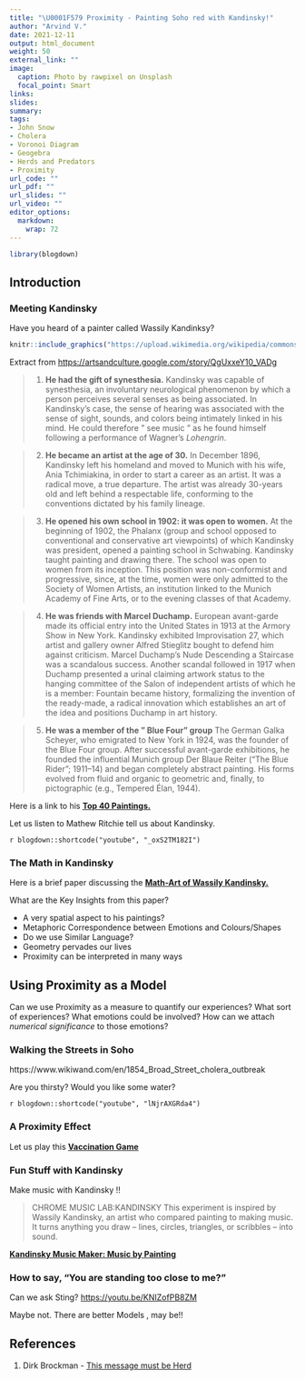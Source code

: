 ```yaml
---
title: "\U0001F579 Proximity - Painting Soho red with Kandinsky!"
author: "Arvind V."
date: 2021-12-11
output: html_document
weight: 50
external_link: ""
image:
  caption: Photo by rawpixel on Unsplash
  focal_point: Smart
links:
slides: 
summary: 
tags:
- John Snow
- Cholera
- Voronoi Diagram
- Geogebra
- Herds and Predators
- Proximity
url_code: ""
url_pdf: ""
url_slides: ""
url_video: ""
editor_options: 
  markdown: 
    wrap: 72
---
```


```r
library(blogdown)
```


## Introduction

### Meeting Kandinsky

Have you heard of a painter called Wassily Kandinksy?

```r
knitr::include_graphics("https://upload.wikimedia.org/wikipedia/commons/8/8a/Vassily-Kandinsky.jpeg")
```

Extract from <https://artsandculture.google.com/story/QgUxxeY10_VADg>

> 1. **He had the gift of synesthesia.**
    Kandinsky was capable of synesthesia, an involuntary neurological phenomenon by which a person perceives several senses as being associated.
In Kandinsky's case, the sense of hearing was associated with the sense of sight, sounds, and colors being intimately linked in his mind. He could therefore " see music " as he found himself following a performance of Wagner's *Lohengrin*. 

> 2. **He became an artist at the age of 30.**
In December 1896, Kandinsky left his homeland and moved to Munich with his wife, Ania Tchimiakina, in order to start a career as an artist. It was a radical move, a true departure. The artist was already 30-years old and left behind a respectable life, conforming to the conventions dictated by his family lineage.

> 3. **He opened his own school in 1902: it was open to women.**
At the beginning of 1902, the Phalanx (group and school opposed to conventional and conservative art viewpoints) of which Kandinsky was president, opened a painting school in Schwabing. Kandinsky taught painting and drawing there. The school was open to women from its inception. This position was non-conformist and progressive, since, at the time, women were only admitted to the Society of Women Artists, an institution linked to the Munich Academy of Fine Arts, or to the evening classes of that Academy. 

>4. **He was friends with Marcel Duchamp.**
European avant-garde made its official entry into the United States in 1913 at the Armory Show in New York. Kandinsky exhibited Improvisation 27, which artist and gallery owner Alfred Stieglitz bought to defend him against criticism. Marcel Duchamp's Nude Descending a Staircase was a scandalous success.
Another scandal followed in 1917 when Duchamp presented a urinal claiming artwork status to the hanging committee of the Salon of independent artists of which he is a member: Fountain became history, formalizing the invention of the ready-made, a radical innovation which establishes an art of the idea and positions Duchamp in art history. 

> 5. **He was a member of the " Blue Four" group**
The German Galka Scheyer, who emigrated to New York in 1924, was the founder of the Blue Four group. After successful avant-garde exhibitions, he founded the influential Munich group Der Blaue Reiter (“The Blue Rider”; 1911–14) and began completely abstract painting. His forms evolved from fluid and organic to geometric and, finally, to pictographic (e.g., Tempered Élan, 1944).

Here is a link to his <u>[**Top 40 Paintings.**](https://www.wassilykandinsky.net/painting1896-1944.php)</u>



Let us listen to Mathew Ritchie tell us about Kandinsky.

`r blogdown::shortcode("youtube", "_oxS2TM182I")`


### The Math in Kandinsky

Here is a brief paper discussing the <u>[**Math-Art of Wassily Kandinsky.**](/pdf/Proximity/Kandinsky-MathArtist.pdf)</u>

What are the Key Insights from this paper?

- A very spatial aspect to his paintings?
- Metaphoric Correspondence between Emotions and Colours/Shapes
- Do we use Similar Language?
- Geometry pervades our lives
- Proximity can be interpreted in many ways

## Using Proximity as a Model

Can we use Proximity as a measure to quantify our experiences? 
What sort of experiences? 
What emotions could be involved?
How can we attach *numerical significance* to those emotions?

### Walking the Streets in Soho

https://www.wikiwand.com/en/1854_Broad_Street_cholera_outbreak

Are you thirsty? Would you like some water?  

`r blogdown::shortcode("youtube", "lNjrAXGRda4")`


### A Proximity Effect

Let us play this <u>[**Vaccination Game**](https://rocs.hu-berlin.de/D3/herd/)</u>



### Fun Stuff with Kandinsky

Make music with Kandinsky !! 

> CHROME MUSIC LAB:KANDINSKY
This experiment is inspired by Wassily Kandinsky, an artist who compared painting to making music. It turns anything you draw – lines, circles, triangles, or scribbles – into sound.

<u>[**Kandinsky Music Maker: Music by Painting**](https://musiclab.chromeexperiments.com/kandinsky/)</u>

### How to say, "You are standing too close to me?"

Can we ask Sting? <u>https://youtu.be/KNIZofPB8ZM</u>

Maybe not.  There are better Models , may be!!

## References

1. Dirk Brockman - [This message must be Herd](/pdf/Proximity/Brockman-ThisMessageMustBeHerd.pdf)

